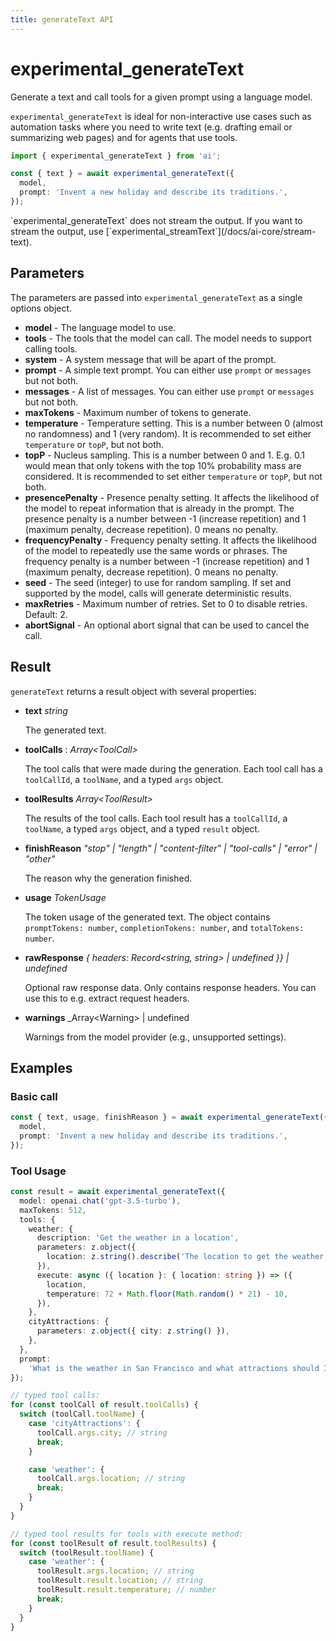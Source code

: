 ```yaml
---
title: generateText API
---
```



# experimental_generateText

Generate a text and call tools for a given prompt using a language model.

`experimental_generateText` is ideal for non-interactive use cases such as automation tasks where you need to write text (e.g. drafting email or summarizing web pages) and for agents that use tools.

```ts
import { experimental_generateText } from 'ai';

const { text } = await experimental_generateText({
  model,
  prompt: 'Invent a new holiday and describe its traditions.',
});
```

<Callout type="info">
  `experimental_generateText` does not stream the output. If you want to stream
  the output, use [`experimental_streamText`](/docs/ai-core/stream-text).
</Callout>

## Parameters

The parameters are passed into `experimental_generateText` as a single options object.

- **model** - The language model to use.
- **tools** - The tools that the model can call. The model needs to support calling tools.
- **system** - A system message that will be apart of the prompt.
- **prompt** - A simple text prompt. You can either use `prompt` or `messages` but not both.
- **messages** - A list of messages. You can either use `prompt` or `messages` but not both.
- **maxTokens** - Maximum number of tokens to generate.
- **temperature** - Temperature setting.
  This is a number between 0 (almost no randomness) and 1 (very random).
  It is recommended to set either `temperature` or `topP`, but not both.
- **topP** - Nucleus sampling. This is a number between 0 and 1.
  E.g. 0.1 would mean that only tokens with the top 10% probability mass are considered.
  It is recommended to set either `temperature` or `topP`, but not both.
- **presencePenalty** - Presence penalty setting.
  It affects the likelihood of the model to repeat information that is already in the prompt.
  The presence penalty is a number between -1 (increase repetition) and 1 (maximum penalty, decrease repetition).
  0 means no penalty.
- **frequencyPenalty** - Frequency penalty setting.
  It affects the likelihood of the model to repeatedly use the same words or phrases.
  The frequency penalty is a number between -1 (increase repetition) and 1 (maximum penalty, decrease repetition).
  0 means no penalty.
- **seed** - The seed (integer) to use for random sampling.
  If set and supported by the model, calls will generate deterministic results.
- **maxRetries** - Maximum number of retries. Set to 0 to disable retries. Default: 2.
- **abortSignal** - An optional abort signal that can be used to cancel the call.

## Result

`generateText` returns a result object with several properties:

- **text** _string_

  The generated text.

- **toolCalls** : _Array&lt;ToolCall&gt;_

  The tool calls that were made during the generation. Each tool call has a `toolCallId`, a `toolName`, and a typed `args` object.

- **toolResults** _Array&lt;ToolResult&gt;_

  The results of the tool calls. Each tool result has a `toolCallId`, a `toolName`, a typed `args` object, and a typed `result` object.

- **finishReason** _"stop" | "length" | "content-filter" | "tool-calls" | "error" | "other"_

  The reason why the generation finished.

- **usage** _TokenUsage_

  The token usage of the generated text. The object contains `promptTokens: number`, `completionTokens: number`, and `totalTokens: number`.

- **rawResponse** _&#123; headers: Record&lt;string, string&gt; | undefined }&#125; | undefined_

  Optional raw response data. Only contains response headers.
  You can use this to e.g. extract request headers.

- **warnings** \_Array&lt;Warning&gt; | undefined

  Warnings from the model provider (e.g., unsupported settings).

## Examples

### Basic call

```ts
const { text, usage, finishReason } = await experimental_generateText({
  model,
  prompt: 'Invent a new holiday and describe its traditions.',
});
```

### Tool Usage

```ts
const result = await experimental_generateText({
  model: openai.chat('gpt-3.5-turbo'),
  maxTokens: 512,
  tools: {
    weather: {
      description: 'Get the weather in a location',
      parameters: z.object({
        location: z.string().describe('The location to get the weather for'),
      }),
      execute: async ({ location }: { location: string }) => ({
        location,
        temperature: 72 + Math.floor(Math.random() * 21) - 10,
      }),
    },
    cityAttractions: {
      parameters: z.object({ city: z.string() }),
    },
  },
  prompt:
    'What is the weather in San Francisco and what attractions should I visit?',
});

// typed tool calls:
for (const toolCall of result.toolCalls) {
  switch (toolCall.toolName) {
    case 'cityAttractions': {
      toolCall.args.city; // string
      break;
    }

    case 'weather': {
      toolCall.args.location; // string
      break;
    }
  }
}

// typed tool results for tools with execute method:
for (const toolResult of result.toolResults) {
  switch (toolResult.toolName) {
    case 'weather': {
      toolResult.args.location; // string
      toolResult.result.location; // string
      toolResult.result.temperature; // number
      break;
    }
  }
}
```

